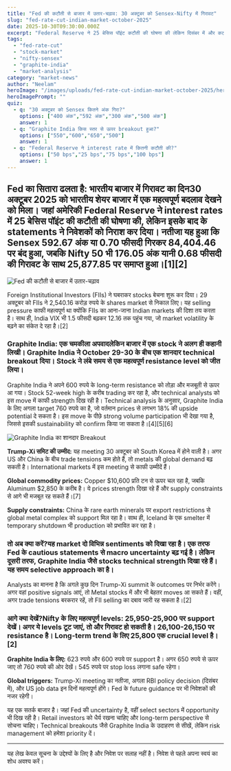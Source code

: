 ```yaml
---
title: "Fed की कटौती से बाजार में उतार-चढ़ाव: 30 अक्टूबर को Sensex-Nifty में गिरावट"
slug: "fed-rate-cut-indian-market-october-2025"
date: 2025-10-30T09:30:00.000Z
excerpt: "Federal Reserve ने 25 बेसिस पॉइंट कटौती की घोषणा की लेकिन दिसंबर में और कटौती के संकेत न देने से भारतीय बाजार में गिरावट आई। Sensex 592 अंक और Nifty 176 अंक गिरा।"
tags:
  - "fed-rate-cut"
  - "stock-market"
  - "nifty-sensex"
  - "graphite-india"
  - "market-analysis"
category: "market-news"
author: "Neelam"
heroImage: "/images/uploads/fed-rate-cut-indian-market-october-2025/hero-image.jpg"
heroImagePrompt: ""
quiz:
  - q: "30 अक्टूबर को Sensex कितने अंक गिरा?"
    options: ["400 अंक","592 अंक","300 अंक","500 अंक"]
    answer: 1
  - q: "Graphite India किस स्तर से ऊपर breakout हुआ?"
    options: ["550","600","650","500"]
    answer: 1
  - q: "Federal Reserve ने interest rate में कितनी कटौती की?"
    options: ["50 bps","25 bps","75 bps","100 bps"]
    answer: 1
---
```


## Fed का सितारा ढलता है: भारतीय बाजार में गिरावट का दिन30 अक्टूबर 2025 को भारतीय शेयर बाजार में एक महत्वपूर्ण बदलाव देखने को मिला। जहां अमेरिकी Federal Reserve ने interest rates में 25 बेसिस पॉइंट की कटौती की घोषणा की, लेकिन इसके बाद के statements ने निवेशकों को निराश कर दिया। नतीजा यह हुआ कि Sensex 592.67 अंक या 0.70 फीसदी गिरकर 84,404.46 पर बंद हुआ, जबकि Nifty 50 भी 176.05 अंक यानी 0.68 फीसदी की गिरावट के साथ 25,877.85 पर समाप्त हुआ।[1][2]

![Fed की कटौती से बाजार में उतार-चढ़ाव](/images/uploads/fed-rate-cut-indian-market-october-2025/fed-rate.png)

Foreign Institutional Investors (FIIs) ने घबराकर stocks बेचना शुरू कर दिया। 29 अक्टूबर को FIIs ने 2,540.16 करोड़ रुपये के shares market से निकाल लिए। यह selling pressure काफी महत्वपूर्ण था क्योंकि FIIs का आना-जाना Indian markets की दिशा तय करता है। साथ ही, India VIX भी 1.5 फीसदी बढ़कर 12.16 तक पहुंच गया, जो market volatility के बढ़ने का संकेत दे रहा है।[2]

### Graphite India: एक चमकीला अपवादलेकिन बाजार में एक stock ने अलग ही कहानी लिखी। **Graphite India** ने October 29-30 के बीच एक शानदार technical breakout दिया। Stock ने लंबे समय से एक महत्वपूर्ण resistance level को जीत लिया।

Graphite India ने अपने 600 रुपये के long-term resistance को तोड़ा और मजबूती से ऊपर आ गया। Stock 52-week high के करीब trading कर रहा है, और technical analysts को इस move में काफी strength दिख रही है। Technical analysis के अनुसार, Graphite India के लिए अगला target 760 रुपये का है, जो वर्तमान prices से लगभग 18% की upside potential दे सकता है। इस move के पीछे strong volume participation भी देखा गया है, जिससे इसकी sustainability को confirm किया जा सकता है।[4][5][6]

![Graphite India का शानदार Breakout](/images/uploads/fed-rate-cut-indian-market-october-2025/graphite-break.png)

**Trump-Xi समिट की उम्मीद:** यह meeting 30 अक्टूबर को South Korea में होने वाली है। अगर US और China के बीच trade tensions कम होते हैं, तो metals की global demand बढ़ सकती है। International markets में इस meeting से काफी उम्मीदें हैं।

**Global commodity prices:** Copper $10,600 प्रति टन से ऊपर चल रहा है, जबकि Aluminum $2,850 के करीब है। ये prices strength दिखा रहे हैं और supply constraints से आगे भी मजबूत रह सकते हैं।[7]

**Supply constraints:** China के rare earth minerals पर export restrictions से global metal complex को support मिल रहा है। साथ ही, Iceland के एक smelter में temporary shutdown भी production को प्रभावित कर रहा है।

### तो अब क्या करें?यह market दो विभिन्न sentiments को दिखा रहा है। एक तरफ Fed के cautious statements से macro uncertainty बढ़ गई है। लेकिन दूसरी तरफ, Graphite India जैसे stocks technical strength दिखा रहे हैं। यह समय selective approach का है।

Analysts का मानना है कि अगले कुछ दिन Trump-Xi summit के outcomes पर निर्भर करेंगे। अगर वहां positive signals आएं, तो Metal stocks में और भी बेहतर moves आ सकते हैं। वहीं, अगर trade tensions बरकरार रहें, तो FII selling का दबाव जारी रह सकता है।[2]

### आगे क्या देखें?**Nifty के लिए महत्वपूर्ण levels:** 25,950-25,900 पर support देखें। अगर ये levels टूट जाएं, तो और गिरावट हो सकती है। 26,100-26,150 पर resistance है। Long-term trend के लिए 25,800 एक crucial level है।[2]

**Graphite India के लिए:** 623 रुपये और 600 रुपये पर support है। अगर 650 रुपये से ऊपर जाए तो 760 रुपये की ओर देखें। 545 रुपये पर stop loss लगाना safe रहेगा।

**Global triggers:** Trump-Xi meeting का नतीजा, अगला RBI policy decision (दिसंबर में), और US job data इन दिनों महत्वपूर्ण होंगे। Fed के future guidance पर भी निवेशकों की नजर रहेगी।

यह एक सतर्क बाजार है। जहां Fed की uncertainty है, वहीं select sectors में opportunity भी दिख रही है। Retail investors को धैर्य रखना चाहिए और long-term perspective से सोचना चाहिए। Technical breakouts जैसे Graphite India के उदाहरण से सीखें, लेकिन risk management को हमेशा priority दें।

---

यह लेख केवल सूचना के उद्देश्यों के लिए है और निवेश पर सलाह नहीं है। निवेश से पहले अपना स्वयं का शोध अवश्य करें।
